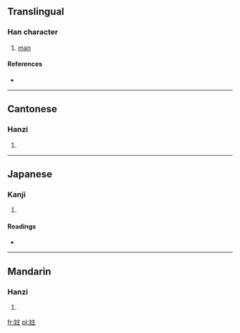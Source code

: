 ==Translingual==

===Han character===
{{Han char|rn=38|rad=女|as=05|sn=8|four=4041<sub>4</sub>|canj=女卜土 (VYG)}}

# [[man]]

====References====
* {{Han ref|kx=0257.230|dkj=06133|dj=0522.190|hdz=21040.070|uh=59B5|ud=22965|bh=CC44|bd=52292}}

----

==Cantonese==

===Hanzi===
{{yue-hanzi|jyut=|y=tau2}}

# {{defn|Cantonese|sort=女05}}

----

==Japanese==

===Kanji===
{{ja-kanji|grade=|rs=女05}}

# {{defn|Japanese|sort=女05}}

====Readings====
* {{ja-readings|on=[[とう]] (tō), [[つ]] (tsu)|kun=[[みめよいさま]] (mimeyoisama)}}

----

==Mandarin==

===Hanzi===
{{cmn-hanzi|pin=[[tǒu]] ([[tou3]])|wg=t'ou<sup>3</sup>}}

# {{defn|Mandarin|sort=女05}}

[[fr:妵]]
[[pl:妵]]